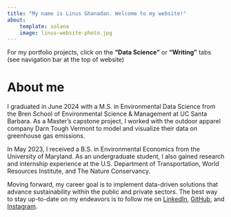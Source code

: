 ```yaml
---
title: "My name is Linus Ghanadan. Welcome to my website!"
about:
    template: solana
    image: linus-website-photo.jpg
---
```


For my portfolio projects, click on the **"Data Science"** or **"Writing"** tabs (see navigation bar at the top of website)

# About me

I graduated in June 2024 with a M.S. in Environmental Data Science from the Bren School of Environmental Science & Management at UC Santa Barbara. As a Master’s capstone project, I worked with the outdoor apparel company Darn Tough Vermont to model and visualize their data on greenhouse gas emissions.

In May 2023, I received a B.S. in Environmental Economics from the University of Maryland. As an undergraduate student, I also gained research and internship experience at the U.S. Department of Transportation, World Resources Institute, and The Nature Conservancy.

Moving forward, my career goal is to implement data-driven solutions that advance sustainability within the public and private sectors. The best way to stay up-to-date on my endeavors is to follow me on [LinkedIn](https://www.linkedin.com/in/linus-ghanadan/), [GitHub](https://github.com/linusghanadan/), and [Instagram](https://www.instagram.com/linusghanadan/).
